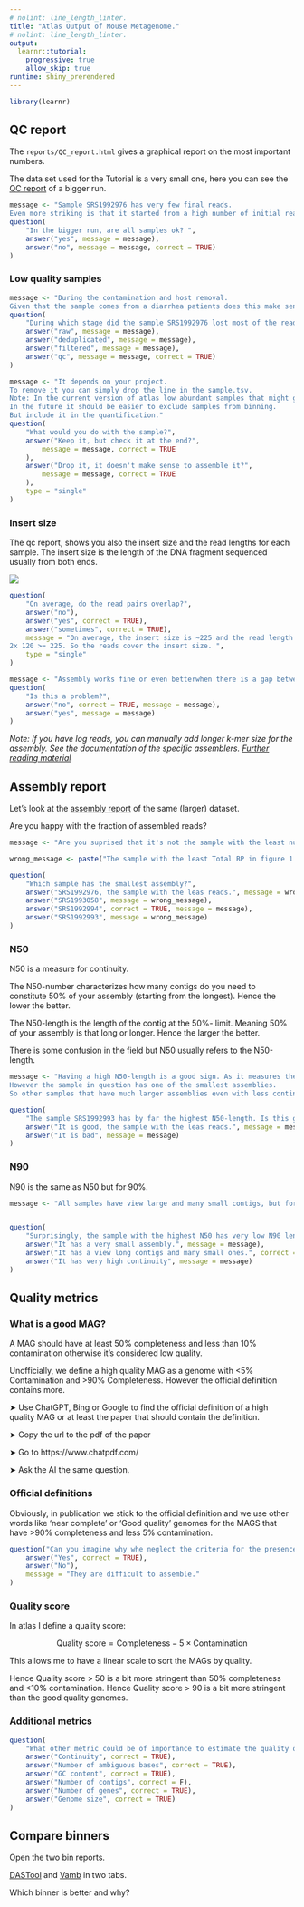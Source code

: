 ```yaml
---
# nolint: line_length_linter.
title: "Atlas Output of Mouse Metagenome."
# nolint: line_length_linter.
output:
  learnr::tutorial:
    progressive: true
    allow_skip: true
runtime: shiny_prerendered
---
```


```r
library(learnr)
```
## QC report


The `reports/QC_report.html` gives a graphical report on the most important numbers.

The data set used for the Tutorial is a very small one, here you can see the [QC report](https://metagenome-atlas.readthedocs.io/en/latest/_static/QC_report.html) of a bigger run.

<!-- TODO: change reports here -->


```r
message <- "Sample SRS1992976 has very few final reads.
Even more striking is that it started from a high number of initial reads."
question(
    "In the bigger run, are all samples ok? ",
    answer("yes", message = message),
    answer("no", message = message, correct = TRUE)
)
```


### Low quality samples

```r
message <- "During the contamination and host removal.
Given that the sample comes from a diarrhea patients does this make sense?"
question(
    "During which stage did the sample SRS1992976 lost most of the reads?",
    answer("raw", message = message),
    answer("deduplicated", message = message),
    answer("filtered", message = message),
    answer("qc", message = message, correct = TRUE)
)
```



```r
message <- "It depends on your project.
To remove it you can simply drop the line in the sample.tsv.
Note: In the current version of atlas low abundant samples that might give no bin results and stop the pipeline.
In the future it should be easier to exclude samples from binning.
But include it in the quantification."
question(
    "What would you do with the sample?",
    answer("Keep it, but check it at the end?",
        message = message, correct = TRUE
    ),
    answer("Drop it, it doesn't make sense to assemble it?",
        message = message, correct = TRUE
    ),
    type = "single"
)
```


### Insert size

The qc report, shows you also the insert size and the read lengths for each sample.
The insert size is the length of the DNA fragment sequenced usually from both ends.

![](images/readlength.jpg)



```r
question(
    "On average, do the read pairs overlap?",
    answer("no"),
    answer("yes", correct = TRUE),
    answer("sometimes", correct = TRUE),
    message = "On average, the insert size is ~225 and the read length ~120.
2x 120 >= 225. So the reads cover the insert size. ",
    type = "single"
)
```

```r
message <- "Assembly works fine or even betterwhen there is a gap between the reads."
question(
    "Is this a problem?",
    answer("no", correct = TRUE, message = message),
    answer("yes", message = message)
)
```

_Note: If you have log reads, you can manually add longer k-mer size for the assembly.
See the documentation of the specific assemblers. _
[_Further reading material_](https://www.badgrammargoodsyntax.com/compbio/2018/3/5/compbio-020-reads-fragments-and-inserts-what-you-need-to-know-for-understanding-your-sequencing-data-1)





## Assembly report

Let's look at the [assembly report](https://metagenome-atlas.readthedocs.io/en/latest/_static/assembly_report.html) of the same (larger) dataset. 



Are you happy with the fraction of assembled reads?



```r
message <- "Are you suprised that it's not the sample with the least number or reads?"

wrong_message <- paste("The sample with the least Total BP in figure 1.", message)

question(
    "Which sample has the smallest assembly?",
    answer("SRS1992976, the sample with the leas reads.", message = wrong_message),
    answer("SRS1993058", message = wrong_message),
    answer("SRS1992994", correct = TRUE, message = message),
    answer("SRS1992993", message = wrong_message)
)
```


### N50

N50 is a measure for continuity.

The N50-number characterizes how many contigs do you need to constitute 50% of your assembly (starting from the longest). Hence the lower the better. 

The N50-length is the length of the contig at the 50%- limit.
Meaning 50% of your assembly is that long or longer. Hence the larger the better.  

There is some confusion in the field but N50 usually refers to the N50-length.




```r
message <- "Having a high N50-length is a good sign. As it measures the continuity.
However the sample in question has one of the smallest assemblies.
So other samples that have much larger assemblies even with less continuity contain more contigs for binning. "

question(
    "The sample SRS1992993 has by far the highest N50-length. Is this good or bad?",
    answer("It is good, the sample with the leas reads.", message = message, correct = T),
    answer("It is bad", message = message)
)
```


### N90

N90 is the same as N50 but for 90%. 

```r
message <- "All samples have view large and many small contigs, but for this sample it seems to be extreme."


question(
    "Surprisingly, the sample with the highest N50 has very low N90 length. What does this mean?",
    answer("It has a very small assembly.", message = message),
    answer("It has a view long contigs and many small ones.", correct = T, message = message),
    answer("It has very high continuity", message = message)
)
```





## Quality metrics

### What is a good MAG?

A MAG should have at least 50% completeness and less than 10% contamination otherwise it's considered low quality.

Unofficially, we define a high quality MAG as a genome with <5% Contamination and >90% Completeness.
However the official definition contains more.

➤ Use ChatGPT, Bing or Google to find the official definition of a high quality MAG or at least the paper that should contain the definition.


➤ Copy the url to the pdf of the paper

➤ Go to https://www.chatpdf.com/

➤ Ask the AI the same question. 

### Official definitions

Obviously, in publication we stick to the official definition and we use other words like 'near complete' 
or 'Good quality' genomes for the MAGS that have >90% completeness and less 5% contamination. 


```r
question("Can you imagine why whe neglect the criteria for the presence of t-RNA/ r-NA genes?",
    answer("Yes", correct = TRUE),
    answer("No"),
    message = "They are difficult to assemble."
)
```



### Quality score

In atlas I define a quality score:

$$ \text{Quality score} = \text{Completeness} - 5 \times \text{Contamination} $$

This allows me to have a linear scale to sort the MAGs by quality.

Hence Quality score > 50 is a bit more stringent than 50% completeness and <10% contamination.
Hence Quality score > 90 is a bit more stringent than the good quality genomes.



### Additional metrics

```r
question(
    "What other metric could be of importance to estimate the quality of a MAG?",
    answer("Continuity", correct = TRUE),
    answer("Number of ambiguous bases", correct = TRUE),
    answer("GC content", correct = TRUE),
    answer("Number of contigs", correct = F),
    answer("Number of genes", correct = TRUE),
    answer("Genome size", correct = TRUE)
)
```


## Compare binners
Open the two bin reports.

[DASTool](https://metagenome-atlas.readthedocs.io/en/latest/_static/bin_report_DASTool.html) and
[Vamb](https://metagenome-atlas.readthedocs.io/en/latest/_static/bin_report_vamb.html) in two tabs.






Which binner is better and why?






<!--

https://igv.org/app/

cd WD/sample2/

samtools index sequence_alignment/sample2.bam
samtools faidx sample2_contigs.fasta


import genome,
import track

-->



